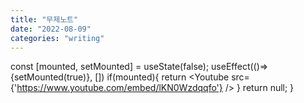 ```yaml
---
title: "무제노트"
date: "2022-08-09"
categories: "writing"
---
```



  const [mounted, setMounted] = useState(false);
  useEffect(()=>{setMounted(true)}, [])
  if(mounted){
    return <Youtube src={'https://www.youtube.com/embed/lKN0Wzdqqfo'} />
  }
  return null;
}
